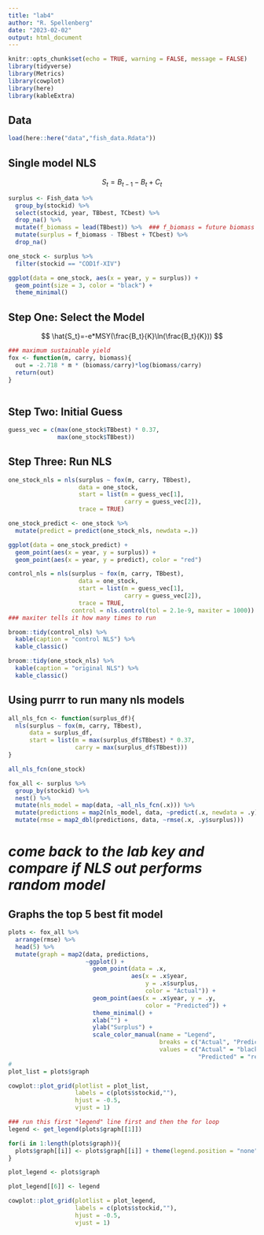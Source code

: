 ```yaml
---
title: "lab4"
author: "R. Spellenberg"
date: "2023-02-02"
output: html_document
---
```


```r
knitr::opts_chunk$set(echo = TRUE, warning = FALSE, message = FALSE)
library(tidyverse)
library(Metrics)
library(cowplot)
library(here)
library(kableExtra)
```

## Data 

```r
load(here::here("data","fish_data.Rdata"))
```

## Single model NLS

$$
S_t=B_{t-1}-B_t+C_t
$$
```r
surplus <- Fish_data %>% 
  group_by(stockid) %>% 
  select(stockid, year, TBbest, TCbest) %>% 
  drop_na() %>% 
  mutate(f_biomass = lead(TBbest)) %>%  ### f_biomass = future biomass
  mutate(surplus = f_biomass - TBbest + TCbest) %>% 
  drop_na()
```

```r
one_stock <- surplus %>% 
  filter(stockid == "COD1f-XIV")

ggplot(data = one_stock, aes(x = year, y = surplus)) +
  geom_point(size = 3, color = "black") +
  theme_minimal()
```
## Step One: Select the Model

$$
\hat{S_t}=-e*MSY(\frac{B_t}{K}\ln(\frac{B_t}{K}))
$$
```r
### maximum sustainable yield
fox <- function(m, carry, biomass){
  out = -2.718 * m * (biomass/carry)*log(biomass/carry)
  return(out)
}
  
```

## Step Two: Initial Guess

```r
guess_vec = c(max(one_stock$TBbest) * 0.37,
              max(one_stock$TBbest))
```

## Step Three: Run NLS

```r
one_stock_nls = nls(surplus ~ fox(m, carry, TBbest), 
                    data = one_stock,
                    start = list(m = guess_vec[1], 
                                 carry = guess_vec[2]),
                    trace = TRUE)
```

```r
one_stock_predict <- one_stock %>% 
  mutate(predict = predict(one_stock_nls, newdata =.))

ggplot(data = one_stock_predict) +
  geom_point(aes(x = year, y = surplus)) +
  geom_point(aes(x = year, y = predict), color = "red")
```
```r
control_nls = nls(surplus ~ fox(m, carry, TBbest), 
                    data = one_stock,
                    start = list(m = guess_vec[1], 
                                 carry = guess_vec[2]),
                    trace = TRUE,
                  control = nls.control(tol = 2.1e-9, maxiter = 1000)) 
### maxiter tells it how many times to run

broom::tidy(control_nls) %>% 
  kable(caption = "control NLS") %>% 
  kable_classic()

broom::tidy(one_stock_nls) %>% 
  kable(caption = "original NLS") %>% 
  kable_classic()
```


## Using purrr to run many nls models

```r
all_nls_fcn <- function(surplus_df){
  nls(surplus ~ fox(m, carry, TBbest),
      data = surplus_df,
      start = list(m = max(surplus_df$TBbest) * 0.37, 
                   carry = max(surplus_df$TBbest)))
}

all_nls_fcn(one_stock)
```

```r
fox_all <- surplus %>% 
  group_by(stockid) %>% 
  nest() %>% 
  mutate(nls_model = map(data, ~all_nls_fcn(.x))) %>%
  mutate(predictions = map2(nls_model, data, ~predict(.x, newdata = .y))) %>% 
  mutate(rmse = map2_dbl(predictions, data, ~rmse(.x, .y$surplus)))
```

# *come back to the lab key and compare if NLS out performs random model*


## Graphs the top 5 best fit model

```r
plots <- fox_all %>% 
  arrange(rmse) %>% 
  head(5) %>% 
  mutate(graph = map2(data, predictions,
                      ~ggplot() +
                        geom_point(data = .x, 
                                   aes(x = .x$year,
                                       y = .x$surplus, 
                                       color = "Actual")) +
                        geom_point(aes(x = .x$year, y = .y,
                                       color = "Predicted")) +
                        theme_minimal() +
                        xlab("") +
                        ylab("Surplus") +
                        scale_color_manual(name = "Legend", 
                                           breaks = c("Actual", "Predicted"),
                                           values = c("Actual" = "black",
                                                      "Predicted" = "red"))))
#
plot_list = plots$graph

cowplot::plot_grid(plotlist = plot_list,
                   labels = c(plots$stockid,""),
                   hjust = -0.5,
                   vjust = 1)

```


```r
### run this first "legend" line first and then the for loop
legend <- get_legend(plots$graph[[1]])

for(i in 1:length(plots$graph)){
  plots$graph[[i]] <- plots$graph[[i]] + theme(legend.position = "none")
}

plot_legend <- plots$graph

plot_legend[[6]] <- legend

cowplot::plot_grid(plotlist = plot_legend, 
                   labels = c(plots$stockid,""),
                   hjust = -0.5,
                   vjust = 1)

```

